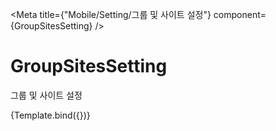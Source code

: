 

<Meta
    title={"Mobile/Setting/그룹 및 사이트 설정"}
    component={GroupSitesSetting}
/>

# GroupSitesSetting

그룹 및 사이트 설정


<Canvas>
    <Story name="Default">{Template.bind({})}</Story>
</Canvas>
